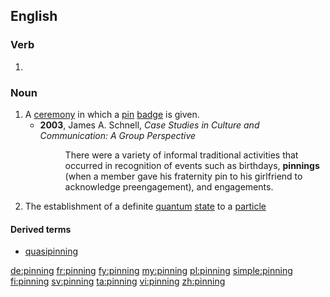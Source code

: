 ==English==

===Verb===
{{head|en|present participle}}

# {{present participle of|pin|lang=en|nocat=1}}

===Noun===
{{en-noun}}

# A [[ceremony]] in which a [[pin]] [[badge]] is given.
#* '''2003''', James A. Schnell, ''Case Studies in Culture and Communication: A Group Perspective''
#*: There were a variety of informal traditional activities that occurred in recognition of events such as birthdays, '''pinnings''' (when a member gave his fraternity pin to his girlfriend to acknowledge preengagement), and engagements.
# {{cx|physics|lang=en}} The establishment of a definite [[quantum]] [[state]] to a [[particle]]

====Derived terms====
* [[quasipinning]]

[[de:pinning]]
[[fr:pinning]]
[[fy:pinning]]
[[my:pinning]]
[[pl:pinning]]
[[simple:pinning]]
[[fi:pinning]]
[[sv:pinning]]
[[ta:pinning]]
[[vi:pinning]]
[[zh:pinning]]